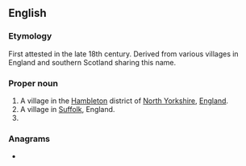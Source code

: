 {{also|snape}}
==English==
{{wikipedia}}
{{wikipedia|Severus Snape}}

===Etymology===
First attested in the late 18th century. Derived from various villages in England and southern Scotland sharing this name.

===Proper noun===
{{en-proper noun}}

# A village in the [[Hambleton]] district of [[North Yorkshire]], [[England]].
# A village in [[Suffolk]], England.
# {{surname|en|from=Old English}}

===Anagrams===
* {{anagrams|en|a=aenps|Aspen|NAPEs|Spean|aspen|napes|neaps|panes|peans|sneap|spane|spean}}

{{topics|en|Villages in England|Harry Potter}}